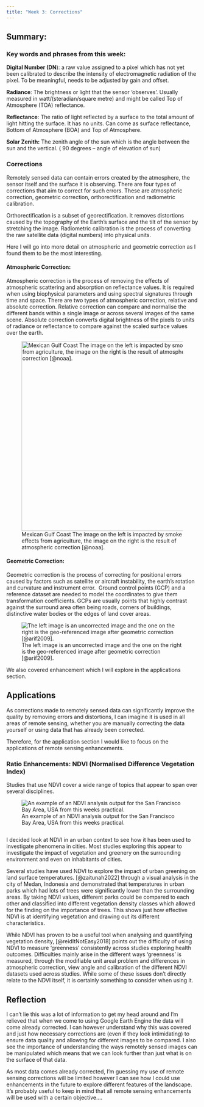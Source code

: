 ```yaml
---
title: "Week 3: Corrections"
---
```


## **Summary:**

### **Key words and phrases from this week:**

**Digital Number (DN**): a raw value assigned to a pixel which has not yet been calibrated to describe the intensity of electromagnetic radiation of the pixel. To be meaningful, needs to be adjusted by gain and offset.

**Radiance**: The brightness or light that the sensor 'observes'. Usually measured in watt/(steradian/square metre) and might be called Top of Atmosphere (TOA) reflectance.

**Reflectance**: The ratio of light reflected by a surface to the total amount of light hitting the surface. It has no units. Can come as surface reflectance, Bottom of Atmosphere (BOA) and Top of Atmosphere.

**Solar Zenith:** The zenith angle of the sun which is the angle between the sun and the vertical. ( 90 degrees -- angle of elevation of sun)

### **Corrections**

Remotely sensed data can contain errors created by the atmosphere, the sensor itself and the surface it is observing. There are four types of corrections that aim to correct for such errors. These are atmospheric correction, geometric correction, orthorectification and radiometric calibration.

Orthorectification is a subset of georectification. It removes distortions caused by the topography of the Earth's surface and the tilt of the sensor by stretching the image. Radiometric calibration is the process of converting the raw satellite data (digital numbers) into physical units.

Here I will go into more detail on atmospheric and geometric correction as I found them to be the most interesting.

#### **Atmospheric Correction:**

Atmospheric correction is the process of removing the effects of atmospheric scattering and absorption on reflectance values. It is required when using biophysical parameters and using spectral signatures through time and space. There are two types of atmospheric correction, relative and absolute correction. Relative correction can compare and normalise the different bands within a single image or across several images of the same scene. Absolute correction converts digital brightness of the pixels to units of radiance or reflectance to compare against the scaled surface values over the earth.

![Mexican Gulf Coast The image on the left is impacted by smoke effects from agriculture, the image on the right is the result of atmospheric correction [@noaa].](images/Screenshot%202024-01-25%20164333.png){fig-align="center" width="497"}

#### **Geometric Correction:**

Geometric correction is the process of correcting for positional errors caused by factors such as satellite or aircraft instability, the earth's rotation and curvature and instrument error.  Ground control points (GCP) and a reference dataset are needed to model the coordinates to give them transformation coefficients. GCPs are usually points that highly contrast against the surround area often being roads, corners of buildings, distinctive water bodies or the edges of land cover areas.

![The left image is an uncorrected image and the one on the right is the geo-referenced image after geometric correction [@arif2009].](images/Screenshot%202024-01-25%20164530.png)

We also covered enhancement which I will explore in the applications section.

## **Applications**

As corrections made to remotely sensed data can significantly improve the quality by removing errors and distortions, I can imagine it is used in all areas of remote sensing, whether you are manually correcting the data yourself or using data that has already been corrected.

Therefore, for the application section I would like to focus on the applications of remote sensing enhancements.

### **Ratio Enhancements: NDVI (Normalised Difference Vegetation Index)**

Studies that use NDVI cover a wide range of topics that appear to span over several disciplines.

![An example of an NDVI analysis output for the San Francisco Bay Area, USA from this weeks practical.](NDVI.png){#fig-ndvia_practical fig-align="center"}

![]()

I decided look at NDVI in an urban context to see how it has been used to investigate phenomena in cities. Most studies exploring this appear to investigate the impact of vegetation and greenery on the surrounding environment and even on inhabitants of cities.

Several studies have used NDVI to explore the impact of urban greening on land surface temperatures. [@zaitunah2022] through a visual analysis in the city of Medan, Indonesia and demonstrated that temperatures in urban parks which had lots of trees were significantly lower than the surrounding areas. By taking NDVI values, different parks could be compared to each other and classified into different vegetation density classes which allowed for the finding on the importance of trees. This shows just how effective NDVI is at identifying vegetation and drawing out its different characteristics.

While NDVI has proven to be a useful tool when analysing and quantifying vegetation density, [@reidItNotEasy2018] points out the difficulty of using NDVI to measure 'greenness' consistently across studies exploring health outcomes. Difficulties mainly arise in the different ways 'greenness' is measured, through the modifiable unit areal problem and differences in atmospheric correction, view angle and calibration of the different NDVI datasets used across studies. While some of these issues don't directly relate to the NDVI itself, it is certainly something to consider when using it.

## **Reflection**

I can't lie this was a lot of information to get my head around and I'm relieved that when we come to using Google Earth Engine the data will come already corrected. I can however understand why this was covered and just how necessary corrections are (even if they look intimidating) to ensure data quality and allowing for different images to be compared. I also see the importance of understanding the ways remotely sensed images can be manipulated which means that we can look further than just what is on the surface of that data.

As most data comes already corrected, I'm guessing my use of remote sensing corrections will be limited however I can see how I could use enhancements in the future to explore different features of the landscape. It's probably useful to keep in mind that all remote sensing enhancements will be used with a certain objective....
